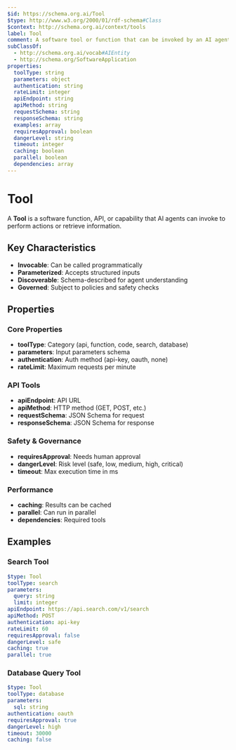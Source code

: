 ```yaml
---
$id: https://schema.org.ai/Tool
$type: http://www.w3.org/2000/01/rdf-schema#Class
$context: http://schema.org.ai/context/tools
label: Tool
comment: A software tool or function that can be invoked by an AI agent
subClassOf:
  - http://schema.org.ai/vocab#AIEntity
  - http://schema.org/SoftwareApplication
properties:
  toolType: string
  parameters: object
  authentication: string
  rateLimit: integer
  apiEndpoint: string
  apiMethod: string
  requestSchema: string
  responseSchema: string
  examples: array
  requiresApproval: boolean
  dangerLevel: string
  timeout: integer
  caching: boolean
  parallel: boolean
  dependencies: array
---
```


# Tool

A **Tool** is a software function, API, or capability that AI agents can invoke to perform actions or retrieve information.

## Key Characteristics

- **Invocable**: Can be called programmatically
- **Parameterized**: Accepts structured inputs
- **Discoverable**: Schema-described for agent understanding
- **Governed**: Subject to policies and safety checks

## Properties

### Core Properties

- **toolType**: Category (api, function, code, search, database)
- **parameters**: Input parameters schema
- **authentication**: Auth method (api-key, oauth, none)
- **rateLimit**: Maximum requests per minute

### API Tools

- **apiEndpoint**: API URL
- **apiMethod**: HTTP method (GET, POST, etc.)
- **requestSchema**: JSON Schema for request
- **responseSchema**: JSON Schema for response

### Safety & Governance

- **requiresApproval**: Needs human approval
- **dangerLevel**: Risk level (safe, low, medium, high, critical)
- **timeout**: Max execution time in ms

### Performance

- **caching**: Results can be cached
- **parallel**: Can run in parallel
- **dependencies**: Required tools

## Examples

### Search Tool

```yaml
$type: Tool
toolType: search
parameters:
  query: string
  limit: integer
apiEndpoint: https://api.search.com/v1/search
apiMethod: POST
authentication: api-key
rateLimit: 60
requiresApproval: false
dangerLevel: safe
caching: true
parallel: true
```

### Database Query Tool

```yaml
$type: Tool
toolType: database
parameters:
  sql: string
authentication: oauth
requiresApproval: true
dangerLevel: high
timeout: 30000
caching: false
```
